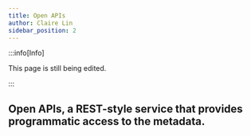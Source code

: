 ```yaml
---
title: Open APIs
author: Claire Lin
sidebar_position: 2
---
```


:::info[Info]

This page is still being edited.

:::

## Open APIs, a REST-style service that provides programmatic access to the metadata.

